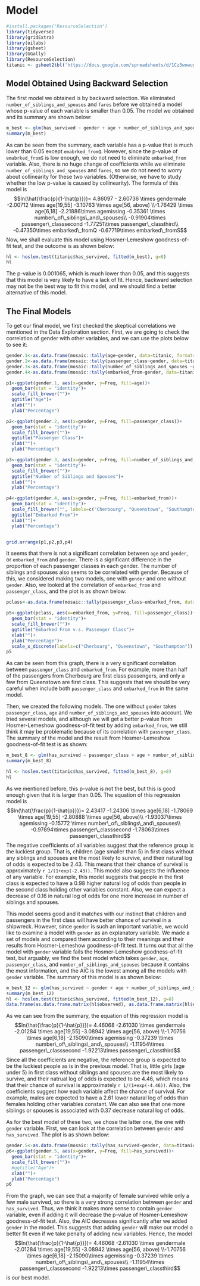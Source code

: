 # Model {#model}

```r
#install.packages("ResourceSelection")
library(tidyverse)
library(gridExtra)
library(oilabs)
library(gsheet)
library(GGally)
library(ResourceSelection)
titanic <- gsheet2tbl('https://docs.google.com/spreadsheets/d/1Cz3wnwugHApFXO0ogMLtBe5CzD_Uu1q8YBPpZPS2R3U/edit?usp=sharing')
```

## Model Obtained Using Backward Selection

The first model we obtained is by backward selection. We eliminated `number_of_siblings_and_spouses` and `fares` before we obtained a model whose p-value of each variable is smaller than 0.05. The model we obtained and its summary are shown below:
```r
m_best <- glm(has_survived ~ gender + age + number_of_siblings_and_spouses + passenger_class + embarked_from, data = titanic, family = binomial(link = "logit"))
summary(m_best)
```

As can be seen from the summary, each variable has a p-value that is much lower than 0.05 except `emabrked_fromQ`. However, since the p-value of `emabrked_fromS` is low enough, we do not need to eliminate `embarked_from` variable. Also, there is no huge change of coefficients while we eliminate `number_of_siblings_and_spouses` and `fares`, so we do not need to worry about collinearity for these two variables. (Otherwise, we have to study whether the low p-value is caused by collinearity). The formula of this model is $$ln(\hat{\frac{p}{1-\hat{p}}})= 4.86097 - 2.60736 \times gendermale -2.00712 \times age[19,55] -3.10763 \times age[56, above) \\-1.76429 \times age[6,18] -2.21886\times agemissing -0.35361 \times number\_of\_siblings\_and\_spouses\\ -0.91904\times passenger\_classsecond -1.77251\times passenger\_classthird\\ -0.47350\times embarked\_fromQ -0.67719\times embarked\_fromS$$ Now, we shall evaluate this model using Hosmer-Lemeshow goodness-of-fit test, and the outcome is as shown below:
```r
hl <- hoslem.test(titanic$has_survived, fitted(m_best), g=8)
hl
```

The p-value is 0.001065, which is much lower than 0.05, and this suggests that this model is very likely to have a lack of fit. Hence, backward selection may not be the best way to fit this model, and we should find a better alternative of this model.

## The Final Models

To get our final model, we first checked the skeptical correlations we mentioned in the Data Exploration section. First, we are going to check the correlation of gender with other variables, and we can use the plots below to see it:

```r
gender.1<-as.data.frame(mosaic::tally(age~gender, data=titanic, format="percent"))
gender.2<-as.data.frame(mosaic::tally(passenger_class~gender, data=titanic, format="percent"))
gender.3<-as.data.frame(mosaic::tally(number_of_siblings_and_spouses ~gender, data=titanic, format="percent"))
gender.4<-as.data.frame(mosaic::tally(embarked_from~gender, data=titanic, format="percent"))

p1<-ggplot(gender.1, aes(x=gender, y=Freq, fill=age))+
  geom_bar(stat = "identity")+
  scale_fill_brewer("")+
  ggtitle("Age")+
  xlab("")+
  ylab("Percentage")

p2<-ggplot(gender.2, aes(x=gender, y=Freq, fill=passenger_class))+
  geom_bar(stat = "identity")+
  scale_fill_brewer("")+
  ggtitle("Passenger Class")+
  xlab("")+
  ylab("Percentage")

p3<-ggplot(gender.3, aes(x=gender, y=Freq, fill=number_of_siblings_and_spouses))+
  geom_bar(stat = "identity")+
  scale_fill_brewer("")+
  ggtitle("Number of Siblings and Spouses")+
  xlab("")+
  ylab("Percentage")

p4<-ggplot(gender.4, aes(x=gender, y=Freq, fill=embarked_from))+
  geom_bar(stat = "identity")+
  scale_fill_brewer("", labels=c("Cherbourg", "Queenstown", "Southampton"))+
  ggtitle("Embarked From")+
  xlab("")+
  ylab("Percentage")


grid.arrange(p1,p2,p3,p4)
```

It seems that there is not a significant correlation between `age` and `gender`, or `embarked_from` and `gender`. There is a significant difference in the proportion of each passenger classes in each gender. The number of siblings and spouses also seems to be correlated with gender. Because of this, we considered making two models, one with `gender` and one without `gender`. Also, we looked at the correlation of `embarked_from` and `passenger_class`, and the plot is as shown below:
```r
pclass<-as.data.frame(mosaic::tally(passenger_class~embarked_from, data=titanic, format="percent"))

p5<-ggplot(pclass, aes(x=embarked_from, y=Freq, fill=passenger_class))+
  geom_bar(stat = "identity")+
  scale_fill_brewer("")+
  ggtitle("Embarked From v.s. Passenger Class")+
  xlab("")+
  ylab("Percentage")+
  scale_x_discrete(labels=c("Cherbourg", "Queenstown", "Southampton"))
p5
```

As can be seen from this graph, there is a very significant correlation between `passenger_class` and `embarked_from`. For example, more than half of the passengers from Cherbourg are first class passengers, and only a few from Queenstown are first class. This suggests that we should be very careful when include both `passenger_class` and `embarked_from` in the same model. 

Then, we created the following models. The one without `gender` takes `passenger_class`, `age` and `number_of_siblings_and_spouses` into account. We tried several models, and although we will get a better p-value from Hosmer-Lemeshow goodness-of-fit test by adding `embarked_from`, we still think it may be problematic because of its correlation with `passenger_class`. The summary of the model and the result from Hosmer-Lemeshow goodness-of-fit test is as shown:
```r
m_best_8 <- glm(has_survived ~ passenger_class + age + number_of_siblings_and_spouses, data = titanic, family = binomial(link = "logit"))
summary(m_best_8)
```

```r
hl <- hoslem.test(titanic$has_survived, fitted(m_best_8), g=8)
hl
```

As we mentioned before, this p-value is not the best, but this is good enough given that it is larger than 0.05. The equation of this regression model is $$ln(\hat{\frac{p}{1-\hat{p}}})= 2.43417 -1.24306 \times age[6,18] -1.78069 \times age[19,55] -2.80888 \times age[56, above)\\ -1.93037\times agemissing -0.15772 \times number\_of\_siblings\_and\_spouses\\ -0.97894\times passenger\_classsecond -1.78063\times passenger\_classthird$$ The negative coefficients of all variables suggest that the reference group is the luckiest group. That is, children (age smaller than 5) in first class without any siblings and spouses are the most likely to survive, and their natural log of odds is expected to be 2.43. This means that their chance of survival is approximately `r 1/(1+exp(-2.43))`. This model also suggests the influence of any variable. For example, this model suggests that people in the first class is expected to have a 0.98 higher natural log of odds than people in the second class holding other variables constant. Also, we can expect a decrease of 0.16 in natural log of odds for one more increase in number of siblings and spouses.

This model seems good and it matches with our instinct that children and passengers in the first class will have better chance of survival in a shipwreck. However, since `gender` is such an important variable, we would like to examine a model with `gender` as an explanatory variable. We made a set of models and compared them according to their meanings and their results from Hosmer-Lemeshow goodness-of-fit test. It turns out that all the model with `gender` variable fails the Hosmer-Lemeshow goodness-of-fit test, but arguably, we find the best model which takes `gender`, `age`, `passenger_class`, and `number_of_siblings_and_spouses` because it contains the most information, and the AIC is the lowest among all the models with `gender` variable. The summary of this model is as shown below:
```r
m_best_12 <- glm(has_survived ~ gender + age + number_of_siblings_and_spouses + passenger_class, data = titanic, family = binomial(link = "logit"))
summary(m_best_12)
hl <- hoslem.test(titanic$has_survived, fitted(m_best_12), g=8)
data.frame(as.data.frame.matrix(hl$observed), as.data.frame.matrix(hl$expected))
```

As we can see from the summary, the equation of this regression model is $$ln(\hat{\frac{p}{1-\hat{p}}})= 4.46068 -2.61030 \times gendermale -2.01284 \times age[19,55] -3.08942 \times age[56, above) \\-1.70756 \times age[6,18] -2.15090\times agemissing -0.37239 \times number\_of\_siblings\_and\_spouses\\ -1.11954\times passenger\_classsecond -1.92213\times passenger\_classthird$$ Since all the coefficients are negative, the reference group is expected to be the luckiest people as is in the previous model. That is, little girls (age under 5) in first class without siblings and spouses are the most likely to survive, and their natrual log of odds is expected to be 4.46, which means that their chance of survival is approximately `r 1/(1+exp(-4.46))`. Also, the coefficients suggest how each variable affect the chance of survival. For example, males are expected to have a 2.61 lower natural log of odds than females holding other variables constant. We can also see that one more siblings or spouses is associated with 0.37 decrease natural log of odds.

As for the best model of these two, we chose the latter one, the one with `gender` variable. First, we can look at the correlation between `gender` and `has_survived`. The plot is as shown below:
```r
gender.5<-as.data.frame(mosaic::tally(has_survived~gender, data=titanic, format="percent"))
p6<-ggplot(gender.5, aes(x=gender, y=Freq, fill=has_survived))+
  geom_bar(stat = "identity")+
  scale_fill_brewer("")+
  #ggtitle("Age")+
  xlab("")+
  ylab("Percentage")
p6
```
From the graph, we can see that a majority of female survived while only a few male survived, so there is a very strong correlation between `gender` and `has_survived`. Thus, we think it makes more sense to contain `gender` variable, even if adding it will decrease the p-value of Hosmer-Lemeshow goodness-of-fit test. Also, the AIC decreases significantly after we added `gender` in the model. This suggests that adding `gender` will make our model a better fit even if we take penalty of adding new variables. Hence, the model $$ln(\hat{\frac{p}{1-\hat{p}}})= 4.46068 -2.61030 \times gendermale -2.01284 \times age[19,55] -3.08942 \times age[56, above) \\-1.70756 \times age[6,18] -2.15090\times agemissing -0.37239 \times number\_of\_siblings\_and\_spouses\\ -1.11954\times passenger\_classsecond -1.92213\times passenger\_classthird$$ is our best model.